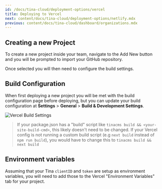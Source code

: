 ```yaml
---
id: /docs/tina-cloud/deployment-options/vercel
title: Deploying to Vercel
next: content/docs/tina-cloud/deployment-options/netlify.mdx
previous: content/docs/tina-cloud/dashboard/organizations.mdx
---
```


## Creating a new Project

To create a new project inside your team, navigate to the Add New button and you will be prompted to import your GitHub repository. 

Once selected you will then need to configure the build settings.

## Build Configuration

When first deploying a new project you will be met with the build configuration page before deploying, but you can update your build configuration at **Settings** > **General** > **Build & Development Settings**.

![Vercel Build Settings](/img/docs/tina-cloud-deployment-options/vercel-build-settings_vubza8.png "Vercel Build Settings")

> If your package.json has a "build" script like `tinacms build && <your-site-build-cmd>`, this likely doesn't need to be changed. If your Vercel config is not running a custom build script (e.g `next build` instead of `npm run build`), you would have to change this to `tinacms build && next build`

## Environment variables

Assuming that your Tina `clientID` and `token` are setup as environment variables, you will need to add those to the Vercel "Environment Variables" tab for your project.
